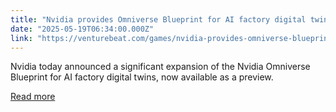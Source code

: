 ```yaml
---
title: "Nvidia provides Omniverse Blueprint for AI factory digital twins"
date: "2025-05-19T06:34:00.000Z"
link: "https://venturebeat.com/games/nvidia-provides-omniverse-blueprint-for-ai-factory-digital-twins/"
---
```


Nvidia today announced a significant expansion of the Nvidia Omniverse Blueprint for AI factory digital twins, now available as a preview.

[Read more](https://venturebeat.com/games/nvidia-provides-omniverse-blueprint-for-ai-factory-digital-twins/)
